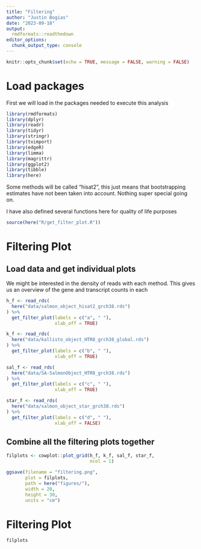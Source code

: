```yaml
---
title: "Filtering"
author: "Justin Bogias"
date: "2023-09-18"
output:
  rmdformats::readthedown
editor_options: 
  chunk_output_type: console
---
```


```r
knitr::opts_chunk$set(echo = TRUE, message = FALSE, warning = FALSE)
```

# Load packages
First we will load in the packages needed to execute this analysis
```r
library(rmdformats)
library(dplyr)
library(readr)
library(tidyr)
library(stringr)
library(tximport)
library(edgeR)
library(limma)
library(magrittr)
library(ggplot2)
library(tibble)
library(here)
```

Some methods will be called "hisat2", this just means that bootstrapping estimates have not been taken into account. Nothing super special going on.

I have also defined several functions here for quality of life purposes
```r
source(here("R/get_filter_plot.R"))
```

# Filtering Plot
## Load data and get individual plots
We might be interested in the density of reads with each method. This gives us an overview of the gene and transcript counts in each
```r
h_f <- read_rds(
  here("data/salmon_object_hisat2_grch38.rds")
) %>% 
  get_filter_plot(labels = c("a", " "),
                  xlab_off = TRUE)

k_f <- read_rds(
  here("data/kallisto_object_HTR8_grch38_global.rds")
) %>% 
  get_filter_plot(labels = c("b", " "),
                  xlab_off = TRUE)

sal_f <- read_rds(
  here("data/SA-SalmonObject_HTR8_grch38.rds")
) %>% 
  get_filter_plot(labels = c("c", " "),
                  xlab_off = TRUE)

star_f <- read_rds(
  here("data/salmon_object_star_grch38.rds")
) %>% 
  get_filter_plot(labels = c("d", " "),
                  xlab_off = FALSE)
```

## Combine all the filtering plots together
```r
filplots <- cowplot::plot_grid(h_f, k_f, sal_f, star_f,
                               ncol = 1)

ggsave(filename = "filtering.png",
       plot = filplots,
       path = here("figures/"),
       width = 20,
       height = 30,
       units = "cm")
```

# Filtering Plot
```r
filplots
```
